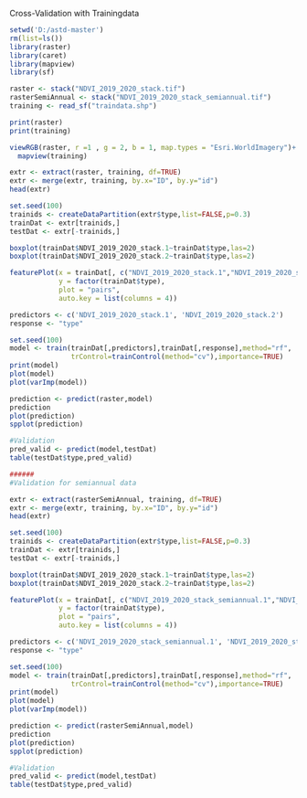 Cross-Validation with Trainingdata
```{r}
setwd('D:/astd-master')
rm(list=ls())
library(raster)
library(caret)
library(mapview)
library(sf)

raster <- stack("NDVI_2019_2020_stack.tif")
rasterSemiAnnual <- stack("NDVI_2019_2020_stack_semiannual.tif")
training <- read_sf("traindata.shp")

print(raster)
print(training)

viewRGB(raster, r =1 , g = 2, b = 1, map.types = "Esri.WorldImagery")+
  mapview(training)

extr <- extract(raster, training, df=TRUE)
extr <- merge(extr, training, by.x="ID", by.y="id")
head(extr)

set.seed(100)
trainids <- createDataPartition(extr$type,list=FALSE,p=0.3)
trainDat <- extr[trainids,]
testDat <- extr[-trainids,]

boxplot(trainDat$NDVI_2019_2020_stack.1~trainDat$type,las=2)
boxplot(trainDat$NDVI_2019_2020_stack.2~trainDat$type,las=2)

featurePlot(x = trainDat[, c("NDVI_2019_2020_stack.1","NDVI_2019_2020_stack.2")], 
            y = factor(trainDat$type), 
            plot = "pairs",
            auto.key = list(columns = 4))

predictors <- c('NDVI_2019_2020_stack.1', 'NDVI_2019_2020_stack.2')
response <- "type"

set.seed(100)
model <- train(trainDat[,predictors],trainDat[,response],method="rf",
               trControl=trainControl(method="cv"),importance=TRUE)
print(model)
plot(model)
plot(varImp(model))

prediction <- predict(raster,model)
prediction
plot(prediction)
spplot(prediction)

#Validation
pred_valid <- predict(model,testDat)
table(testDat$type,pred_valid)

######
#Validation for semiannual data

extr <- extract(rasterSemiAnnual, training, df=TRUE)
extr <- merge(extr, training, by.x="ID", by.y="id")
head(extr)

set.seed(100)
trainids <- createDataPartition(extr$type,list=FALSE,p=0.3)
trainDat <- extr[trainids,]
testDat <- extr[-trainids,]

boxplot(trainDat$NDVI_2019_2020_stack.1~trainDat$type,las=2)
boxplot(trainDat$NDVI_2019_2020_stack.2~trainDat$type,las=2)

featurePlot(x = trainDat[, c("NDVI_2019_2020_stack_semiannual.1","NDVI_2019_2020_stack_semiannual.2")], 
            y = factor(trainDat$type), 
            plot = "pairs",
            auto.key = list(columns = 4))

predictors <- c('NDVI_2019_2020_stack_semiannual.1', 'NDVI_2019_2020_stack_semiannual.2')
response <- "type"

set.seed(100)
model <- train(trainDat[,predictors],trainDat[,response],method="rf",
               trControl=trainControl(method="cv"),importance=TRUE)
print(model)
plot(model)
plot(varImp(model))

prediction <- predict(rasterSemiAnnual,model)
prediction
plot(prediction)
spplot(prediction)

#Validation
pred_valid <- predict(model,testDat)
table(testDat$type,pred_valid)


```